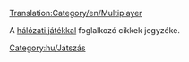 [[Translation:Category/en/Multiplayer]]

A [[hu/Manual/Hálózati játék|hálózati játékkal]] foglalkozó cikkek jegyzéke.

[[Category:hu/Játszás]]